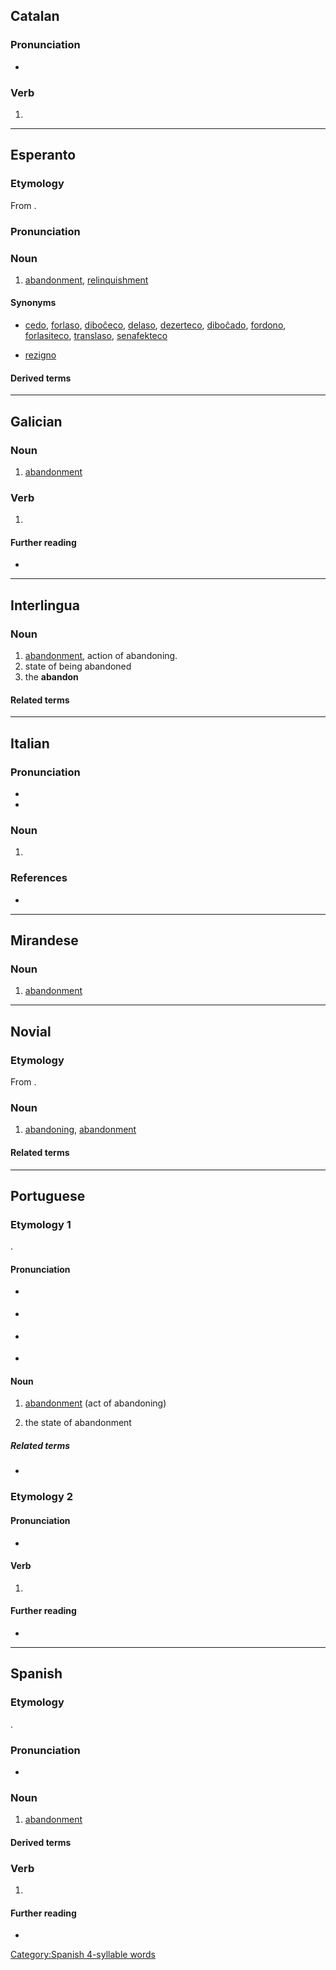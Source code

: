 {{also|abandonó}}
==Catalan==

===Pronunciation===
* {{ca-IPA|abandóno}}

===Verb===
{{head|ca|verb form}}

# {{ca-verb form of|p=1|n=sg|t=pres|m=ind|abandonar}}

----

==Esperanto==

===Etymology===
From {{bor|en|fro|abandoner}}.

===Pronunciation===
{{eo-IPA}}

===Noun===
{{eo-head}}

# [[abandonment]], [[relinquishment]]

====Synonyms====
* {{sense|abandonment}} [[cedo]], [[forlaso]], [[diboĉeco]], [[delaso]], [[dezerteco]], [[diboĉado]], [[fordono]], [[forlasiteco]], [[translaso]], [[senafekteco]]
* {{sense|relinquishment}} [[rezigno]]

====Derived terms====
{{der2|eo|{{l|eo|abandoni|t=to relinquish}}|{{l|eo|abandonismo|t=fear of abandonment}}}}

----

==Galician==

===Noun===
{{gl-noun|m}}

# [[abandonment]]

===Verb===
{{gl-verb-form}}

# {{inflection of|gl|abandonar||1|s|pres|indc}}

====Further reading====
* {{R:RAG}}

----

==Interlingua==

===Noun===
{{ia-noun}}

# [[abandonment]], action of abandoning.
# state of being abandoned
# the '''abandon'''
{{attention|ia|is this entry correct? what does the third sense, "the abandon", mean?}}

====Related terms====
{{rel2
|ia|abandonar
|abandonamento
}}

----

==Italian==

===Pronunciation===
* {{it-IPA|abandóno}}
* {{hyph|it|a|ban|dó|no}}

===Noun===
{{it-noun|m}}

# {{obsolete form of|it|abbandono}}

===References===
* {{R:DIO}}

----

==Mirandese==

===Noun===
{{mwl-noun|m}}

# [[abandonment]]

----

==Novial==

===Etymology===
From {{af|nov|abandon|-o}}.

===Noun===
{{nov-noun}}

# [[abandoning]], [[abandonment]]

====Related terms====
{{rel2
|nov|abandona
|abandon
}}

----

==Portuguese==

===Etymology 1===
{{back-form|pt|abandonar}}.

====Pronunciation====
* {{a|Brazil}} {{IPA|pt|/a.bɐ̃.ˈdo.nu/}}
* {{a|South Brazil}} {{IPA|pt|/a.bɐ̃.ˈdo.no/}}
* {{a|Portugal}} {{IPA|pt|/ɐ.βɐ̃.ˈdo.nu/}}
* {{hyphenation|pt|a|ban|do|no}}

====Noun====
{{pt-noun|m}}

# [[abandonment]] (act of abandoning)
# {{lb|pt|uncountable}} the state of abandonment

=====Related terms=====
* {{l|pt|abandonar}}

===Etymology 2===
{{nonlemma}}

====Pronunciation====
* {{a|Portugal}} {{IPA|pt|/ɐ.βɐ̃.ˈdɔ.nu/}}

====Verb====
{{head|pt|verb form}}

# {{pt-verb-form-of|abandonar}}

====Further reading====
* {{R:DAN}}

----

==Spanish==
{{root|es|ine-pro|*bʰeh₂-|id=speak}}

===Etymology===
{{back-form|es|abandonar}}.

===Pronunciation===
* {{es-IPA}}

===Noun===
{{es-noun|m}}

# [[abandonment]]
#: {{uxi|es|el medio al '''abandono'''|fear of '''abandonment'''}}

====Derived terms====
{{col3|es
|abandono de proceso
}}

===Verb===
{{head|es|verb form}}

# {{es-verb form of|mood=ind|tense=pres|num=s|pers=1|ending=ar|abandonar}}

====Further reading====
* {{R:DRAE 2001}}

[[Category:Spanish 4-syllable words]]